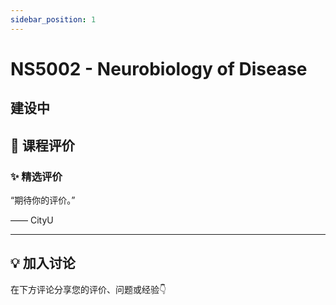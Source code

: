 ```yaml
---
sidebar_position: 1
---
```



# NS5002 - Neurobiology of Disease

## 建设中

## **💬 课程评价**

### ✨ **精选评价**
<div className={commentStyles.commentBox}>
    <p className={commentStyles.commentText}>
        “期待你的评价。”
    </p>
    <p className={commentStyles.commentAuthor}>—— CityU</p>
</div>

---

## **💡 加入讨论**

在下方评论分享您的评价、问题或经验👇
<Utterances />
